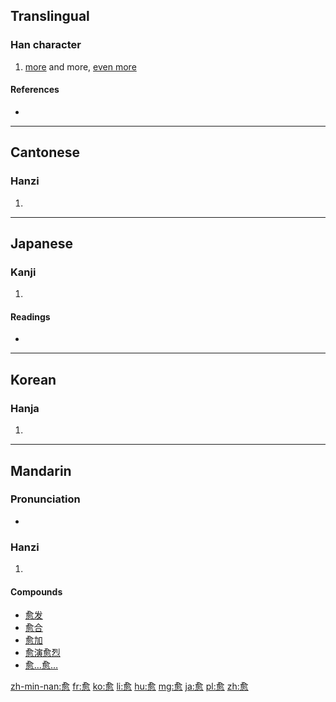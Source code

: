 {{also|癒|瘉}}
==Translingual==

===Han character===
{{Han char|rn=61|rad=心|as=09|sn=13|four=8033<sub>2</sub>|canj=人一月心 (OMBP)|ids=⿱[[俞]][[心]]}}

# [[more]] and more, [[even more]]

====References====
* {{Han ref|kx=0394.030|dkj=10904|dj=0730.140|hdz=42322.150|uh=6108|ud=24840|bh=B755|bd=46933}}

----

==Cantonese==

===Hanzi===
{{yue-hanzi|jyut=|y=yu6|tra=[[癒]], [[瘉]]}}

# {{defn|lang=yue|sort=心09}}

----

==Japanese==

===Kanji===
{{ja-kanji|grade=uc|rs=心09}}

# {{defn|lang=ja|sort=心09}}

====Readings====
* {{ja-readings|on=[[ゆ]] (yu)|kun=[[まさる]] (masaru), [[いよいよ]] (iyoiyo)}}

----

==Korean==

===Hanja===
{{ko-hanja|hangeul=[[유]]|eumhun=|rv=yu|mr=yu|y=yu}}

# {{defn|lang=ko|sort=心09}}

----

==Mandarin==

===Pronunciation===
* {{audio|Zh-yù.ogg|Audio}}

===Hanzi===
{{cmn-hanzi|tra=[[癒]], [[瘉]]|pin=[[yù]] ([[yu4]])|wg=yü<sup>4</sup>}}

# {{defn|lang=cmn|sort=心09}}

====Compounds====
* [[愈发]]
* [[愈合]]
* [[愈加]]
* [[愈演愈烈]]
* [[愈…愈…]]

[[zh-min-nan:愈]]
[[fr:愈]]
[[ko:愈]]
[[li:愈]]
[[hu:愈]]
[[mg:愈]]
[[ja:愈]]
[[pl:愈]]
[[zh:愈]]